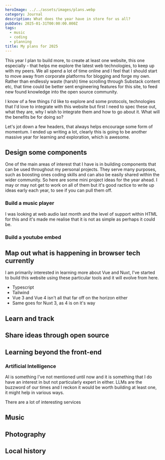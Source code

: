 ```yaml
---
heroImage: ../../assets/images/plans.webp
category: Journal
description: What does the year have in store for us all?
pubDate: 2025-01-31T00:00:00.000Z
tags:
  - music
  - coding
  - planning
title: My plans for 2025
---
```


This year I plan to build more, to create at least one website, this one especially - that helps me explore the latest web technologies, to keep up with my peers. We all spend a lot of time online and I feel that I should start to move away from corporate platforms for blogging and forge my own. Rather than endlessly waste (harsh) time scrolling through Substack content etc, that time could be better sent engineering features for this site, to feed new found knowledge into the open source community.

I know of a few things I'd like to explore and some protocols, technologies that I'd love to integrate with this website but first I need to spec these out, what they are, why I wish to integrate them and how to go about it. What will the benefits be for doing so?

Let's jot down a few headers, that always helps encourage some form of momentum. I ended up writing a lot, clearly this is going to be another massive year for learning and exploration, which is awesome.

## Design some components

One of the main areas of interest that I have is in building components that can be used throughout my personal projects. They serve many purposes, such as boosting ones coding skills and can also be easily shared within the wider community. So here are some mini project ideas for the year ahead. I may or may not get to work on all of them but it's good ractice to write up ideas early each year, to see if you can pull them off.

### Build a music player

I was looking at web audio last month and the level of support within HTML for this and it's made me realise that it is not as simple as perhaps it could be.

### Build a youtube embed

## Map out what is happening in browser tech currently

I am primarily interested in learning more about Vue and Nuxt, I've started to build this website using these particular tools and it will evolve from here.

- Typescript
- Tailwind
- Vue 3 and Vue 4 isn't all that far off on the horizon either
- Same goes for Nuxt 3, as 4 is on it's way

## Learn and track

## Share ideas through open source

## Learning beyond the front-end

### Artificial Intelligence

AI is something I've not mentioned until now and it is something that I do have an interest in but not particularly expert in either. LLMs are the buzzword of our times and I reckon it would be worth building at least one, it might help in various ways.

There are a lot of interesting services

## Music

## Photography

## Local history
